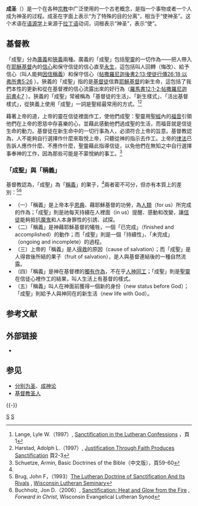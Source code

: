 '''成圣'''（{{lang-en|sanctification}}）是一个在各种[[宗教|宗教]]中广泛使用的一个古老概念，是指一个事物或者一个人成为神圣的过程。成圣在字面上表示“为了特殊的目的分离”，相当于“使神圣”。这个术语在[[语源学|语源学]]上来源于[[拉丁语|拉丁语]]动词{{lang|la|''sanctificare''}}，词根{{lang|la|''sanctus''}}表示“神圣”，{{lang|la|''facere''}}表示“使”。

==基督教==
「成聖」分為[[廣義|廣義]]和[[狹義|狹義]]兩種。廣義的「成聖」包括[[聖靈|聖靈]]的一切作為——把人帶入在[[耶穌基督|耶穌基督]]內的[[信心|信心]]和保守信徒的信心直至[[永生|永生]]，這包括叫人回轉（悔改）、給予信心（叫人能夠[[因信稱義|因信稱義]]）和保守信心（[https://www.biblegateway.com/passage/?search=2The2:13;ac26:18;eph5:26&version=CUVMPT 帖撒羅尼迦後書2:13;使徒行傳26:18;以弗所書5:26] {{Wayback|url=https://www.biblegateway.com/passage/?search=2The2:13;ac26:18;eph5:26&version=CUVMPT |date=20190608140946 }}）。狹義的「成聖」指的是[[基督徒|基督徒]]信靠[[耶穌基督|耶穌基督]]的新生命，這包括了我們本性的更新和從在基督裡的信心流露出來的好行為（[https://www.biblegateway.com/passage/?search=Ro+12%3A1-2%3B+1+Th+4%3A7&version=CUVMPT 羅馬書12:1-2;帖撒羅尼迦前書4:7] {{Wayback|url=https://www.biblegateway.com/passage/?search=Ro+12%3A1-2%3B+1+Th+4%3A7&version=CUVMPT |date=20190609152616 }}）。狹義的「成聖」常被稱為「基督徒的生活」、「新生樣式」、「活出基督樣式」，從狹義上使用「成聖」一詞是聖經最常用的方式。<ref>Lange, Lyle W.（1997）, [http://www.wlsessays.net/files/LangeSanctification.pdf Sanctification in the Lutheran Confessions] {{webarchive|url=https://web.archive.org/web/20110920082836/http://www.wlsessays.net/files/LangeSanctification.pdf |date=2011-09-20 }}，頁1</ref><ref name=BLTS>Harstad, Adolph L.（1997）, [http://www.blts.edu/wp-content/uploads/2011/06/ALH-Sanctification.pdf Justification Through Faith Produces Sanctification] {{Wayback|url=http://www.blts.edu/wp-content/uploads/2011/06/ALH-Sanctification.pdf |date=20190712235748 }}頁2-3</ref>

藉著上帝的道，上帝的靈在信徒裡面作工，使他們成聖：聖靈用[[聖經|聖經]]內的[[福音|福音]]引領他們在上帝的恩慈中存喜樂的心，並藉此感動他們過成聖的生活，而福音就是信徒生命的動力。基督徒在新生命中的一切行事為人，必須符合上帝的旨意。基督教認為，人不能夠自行選擇作什麼來取悅上帝，只聽從神的指示去作工。上帝的[[律法|律法]]已告訴人應作什麼、不應作什麼，聖靈藉此指導信徒，以免他們在無知之中自行選擇事奉神的工作，因為那些可能是不蒙悅納的事工。<ref>Schuetze, Armin, Basic Doctrines of the Bible（中文版），頁59-60</ref>

=== 「成聖」與「稱義」 ===
基督教認為，「成聖」為「[[稱義|稱義]]」的果子，<ref name=BLTS/>兩者密不可分，但亦有本質上的差別：<ref name=JBrug>Brug, John F，（1993）[http://www.wlsessays.net/files/BrugLutheran.pdf The Lutheran Doctrine of Sanctification And Its Rivals] {{webarchive|url=https://web.archive.org/web/20150319094434/http://www.wlsessays.net/files/BrugLutheran.pdf |date=2015-03-19 }}, [[en:Wisconsin_Lutheran_Seminary|Wisconsin Lutheran Seminary]]</ref><ref name=FIC2006>Buchholz, Jon D.（2006）, [http://wels.prometdev.com/news-events/forward-in-christ/june-2006/sanctification-heat-and-glow-fire?page=0,1 Sanctification: Heat and Glow from the Fire] {{webarchive|url=https://web.archive.org/web/20151002045042/http://wels.prometdev.com/news-events/forward-in-christ/june-2006/sanctification-heat-and-glow-fire?page=0,1 |date=2015-10-02 }}, ''Forward in Christ'', Wisconsin Evangelical Lutheran Synod</ref>
*（一）「稱義」是上帝本乎[[恩典|恩典]]、藉耶穌基督的功勞，為[[人類|人類]]（for us）所完成的作為；「成聖」則是祂每天持續在人裡面（in us）提醒、感動和改變，讓[[基督徒|信徒]]能夠抵抗[[魔鬼|魔鬼]]和人本身罪性的引誘、試探。
*（二）「稱義」是神藉耶穌基督的犧牲，一個「已完成」（finished and accomplished）的動作；而「成聖」則是一個「持續性」、「未完成」（ongoing and incomplete）的過程。 
*（三）上帝的「稱義」是人[[得救|得救]]的原因（cause of salvation）；而「成聖」是人得救後所結的果子（fruit of salvation），是人與基督連結後的一種自然流露。
*（四）「稱義」是神在基督裡的[[神恩獨作|獨有作為]]，不在乎[[合力論|人神同工]]；「成聖」則是[[聖靈|聖靈]]在信徒心裡作工的結果，叫人生活上有基督的樣式。 
*（五）「稱義」叫人在神面前獲得一個新的身份（new status before God）；「成聖」則給予人與神同在的新生活（new life with God）。

== 参考文献 ==
{{Reflist}}

== 外部链接 ==
* {{Wiktionary-inline}}

== 参见 ==
{{Portal box|基督教|天主教}}
* [[分别为圣|分别为圣]]、[[成神论|成神论]]
* [[基督教圣人|基督教圣人]]

{{-}}
{{基督教神学}}

[[Category:基督教神学|S]]
[[Category:基督教术语|S]]